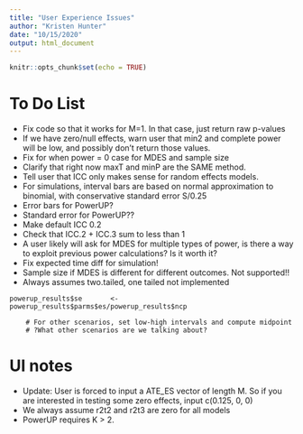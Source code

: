 ```yaml
---
title: "User Experience Issues"
author: "Kristen Hunter"
date: "10/15/2020"
output: html_document
---
```


```r
knitr::opts_chunk$set(echo = TRUE)
```

# To Do List

- Fix code so that it works for M=1. In that case, just return raw p-values
- If we have zero/null effects, warn user that min2 and complete power will be low, and possibly don't return those values.
- Fix for when power = 0 case for MDES and sample size
- Clarify that right now maxT and minP are the SAME method.
- Tell user that ICC only makes sense for random effects models.
- For simulations, interval bars are based on normal approximation to binomial, with conservative standard error S/0.25
- Error bars for PowerUP?
- Standard error for PowerUP??
- Make default ICC 0.2
- Check that ICC.2 + ICC.3 sum to less than 1
- A user likely will ask for MDES for multiple types of power, is there a way to exploit previous power calculations? Is it worth it?
- Fix expected time diff for simulation!
- Sample size if MDES is different for different outcomes. Not supported!!
- Always assumes two.tailed, one tailed not implemented

```
powerup_results$se       <- powerup_results$parms$es/powerup_results$ncp
```


```
    # For other scenarios, set low-high intervals and compute midpoint
    # ?What other scenarios are we talking about?
```

# UI notes

- Update: User is forced to input a ATE_ES vector of length M. So if you are interested in testing some zero effects, input c(0.125, 0, 0)
- We always assume r2t2 and r2t3 are zero for all models
- PowerUP requires K > 2.


